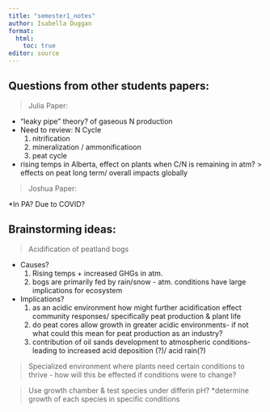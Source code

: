 ```yaml
---
title: "semester1_notes"
author: Isabella Duggan
format: 
  html:
    toc: true
editor: source
---
```


## Questions from other students papers:

> Julia Paper:

  * "leaky pipe" theory? of gaseous N production
  * Need to review: N Cycle
    1. nitrification
    2. mineralization / ammonificatioon
    3. peat cycle
  * rising temps in Alberta, effect on plants when C/N is remaining in atm? > effects on peat long term/ overall impacts globally

> Joshua Paper: 

  *In PA? Due to COVID?

## Brainstorming ideas:

> Acidification of peatland bogs

  * Causes? 
    1. Rising temps + increased GHGs in atm.
    2. bogs are primarily fed by rain/snow - atm. conditions have large implications for ecosystem
  * Implications?
    1. as an acidic environment how might further acidification effect community responses/ specifically peat production & plant life
    2. do peat cores allow growth in greater acidic environments- if not what could this mean for peat production as an industry?
    3. contribution of oil sands development to atmospheric conditions- leading to increased acid deposition (?)/ acid rain(?)

> Specialized environment where plants need certain conditions to thrive - how will this be effected if conditions were to change?

> Use growth chamber & test species under differin pH?
  *determine growth of each species in specific conditions